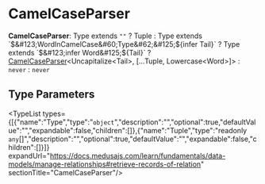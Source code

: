 
# CamelCaseParser

 **CamelCaseParser**: Type extends `""` ? Tuple : Type extends \`$&#123;WordInCamelCase&#60;Type&#62;&#125;$&#123;infer Tail&#125;\` ? Type extends \`$&#123;infer Word&#125;$&#123;Tail&#125;\` ? [CamelCaseParser](page.mdx)&#60;Uncapitalize&#60;Tail&#62;, [...Tuple, Lowercase&#60;Word&#62;]&#62; : `never` : `never`

## Type Parameters

<TypeList types={[{"name":"Type","type":"`object`","description":"","optional":true,"defaultValue":"","expandable":false,"children":[]},{"name":"Tuple","type":"readonly `any`[]","description":"","optional":true,"defaultValue":"","expandable":false,"children":[]}]} expandUrl="https://docs.medusajs.com/learn/fundamentals/data-models/manage-relationships#retrieve-records-of-relation" sectionTitle="CamelCaseParser"/>
